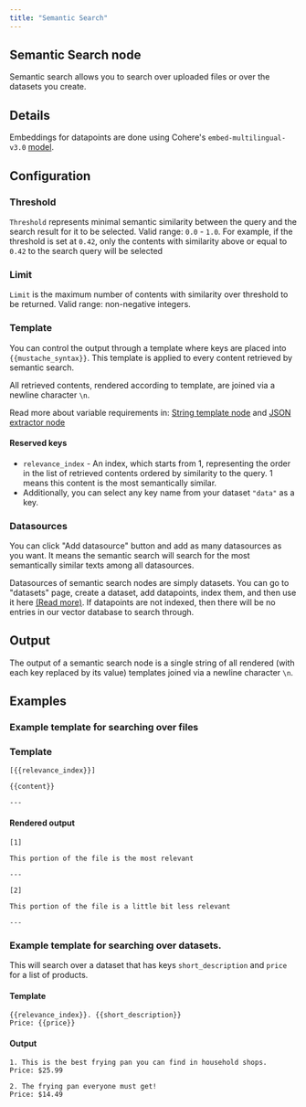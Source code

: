 ```yaml
---
title: "Semantic Search"
---
```


## Semantic Search node

Semantic search allows you to search over uploaded files or over the datasets you create.

## Details

Embeddings for datapoints are done using Cohere's `embed-multilingual-v3.0` [model](https://huggingface.co/Cohere/Cohere-embed-multilingual-v3.0).

## Configuration

### Threshold

`Threshold` represents minimal semantic similarity between the query and the search result for it to be selected. Valid range: `0.0` - `1.0`.
For example, if the threshold is set at `0.42`, only the contents with similarity above or equal to `0.42` to the search query will be selected

### Limit

`Limit` is the maximum number of contents with similarity over threshold to be returned. Valid range: non-negative integers.

### Template

You can control the output through a template where keys are placed into `{{mustache_syntax}}`.
This template is applied to every content retrieved by semantic search. 

All retrieved contents, rendered according to template, are joined via a newline character `\n`.

Read more about variable requirements in: [String template node](/nodes/string-template) and [JSON extractor node](/nodes/json-extractor)

#### Reserved keys

- `relevance_index` - An index, which starts from 1, representing the order in the list of retrieved contents ordered by similarity to the query. 1 means this content is the most semantically similar.
- Additionally, you can select any key name from your dataset `"data"` as a key.

### Datasources

You can click "Add datasource" button and add as many datasources as you want. It means the semantic search will search for the most semantically similar texts among all datasources.

Datasources of semantic search nodes are simply datasets. You can go to "datasets" page, create a dataset, add datapoints, index them, and then use it here [(Read more)](/datasets/introduction#indexing).
If datapoints are not indexed, then there will be no entries in our vector database to search through.

## Output

The output of a semantic search node is a single string of all rendered (with each key replaced by its value) templates joined via a newline character `\n`.

## Examples

### Example template for searching over files

### Template

```
[{{relevance_index}}]

{{content}}

---

```

#### Rendered output

```
[1]

This portion of the file is the most relevant

---

[2]

This portion of the file is a little bit less relevant

---

```

### Example template for searching over datasets.

This will search over a dataset that has keys `short_description` and `price` for a list of products.

#### Template

```
{{relevance_index}}. {{short_description}}
Price: {{price}}

```

#### Output

```
1. This is the best frying pan you can find in household shops.
Price: $25.99

2. The frying pan everyone must get!
Price: $14.49

```
